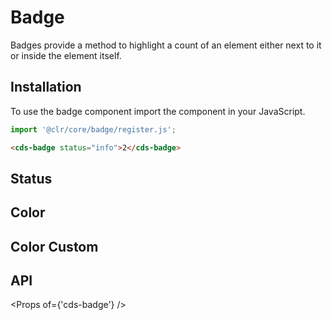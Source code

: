 
<Meta title="Components/Badge/Getting Started" />

# Badge

Badges provide a method to highlight a count of an element either next to it
or inside the element itself.

## Installation

To use the badge component import the component in your JavaScript.

```typescript
import '@clr/core/badge/register.js';
```

```html
<cds-badge status="info">2</cds-badge>
```

## Status

<Preview>
  <Story id="components-badge-stories--status" />
</Preview>

## Color

<Preview>
  <Story id="components-badge-stories--color" />
</Preview>

## Color Custom

<Preview>
  <Story id="components-badge-stories--color-custom" />
</Preview>

## API

<Props of={'cds-badge'} />
